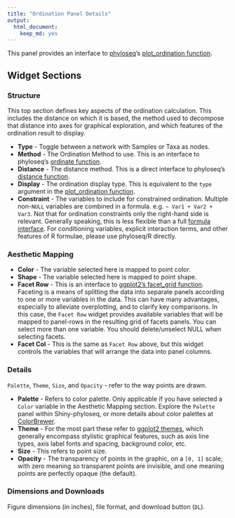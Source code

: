 ```yaml
---
title: "Ordination Panel Details"
output:
  html_document:
    keep_md: yes
---
```


This panel provides an interface to 
[phyloseq](http://joey711.github.io/phyloseq)'s
[plot_ordination function](http://joey711.github.io/phyloseq/plot_ordination-examples.html).

## Widget Sections

### Structure

This top section defines key aspects of 
the ordination calculation.
This includes the distance on which it is based,
the method used to decompose that distance
into axes for graphical exploration,
and which features of the ordination result to display.

- **Type** - Toggle between a network with Samples or Taxa as nodes. 
- **Method** - The Ordination Method to use. This is an interface to
phyloseq's [ordinate function](http://joey711.github.io/phyloseq/ordinate).
- **Distance** - The distance method. This is a direct interface to phyloseq's
[distance function](http://joey711.github.io/phyloseq/distance).
- **Display** - The ordination display type.
This is equivalent to the `type` argument in 
the [plot_ordination function](http://joey711.github.io/phyloseq/plot_ordination-examples.html).
- **Constraint** - The variables to include for constrained ordination.
Multiple non-`NULL` variables are combined in a formula.
e.g. `~ Var1 + Var2 + Var3`.
Not that for ordination constraints only the right-hand side is relevant.
Generally speaking, this is less flexible than a full
[formula interface](http://cran.r-project.org/doc/manuals/r-release/R-intro.html#Formulae-for-statistical-models).
For conditioning variables, explicit interaction terms,
and other features of R formulae, please use phyloseq/R directly.

### Aesthetic Mapping

- **Color** - The variable selected here is mapped to point color.
- **Shape** - The variable selected here is mapped to point shape.
- **Facet Row** - This is an interface to
[ggplot2's facet_grid function](http://docs.ggplot2.org/0.9.3.1/facet_grid.html).
Faceting is a means of splitting the data into separate panels
according to one or more variables in the data.
This can have many advantages, especially to alleviate overplotting,
and to clarify key comparisons.
In this case, the `Facet Row` widget provides available variables
that will be mapped to panel-rows in the resulting grid of facets panels.
You can select more than one variable.
You should delete/unselect NULL when selecting facets.
- **Facet Col** - This is the same as `Facet Row` above,
but this widget controls the variables that will arrange the data
into panel columns.

### Details

`Palette`, `Theme`, `Size`, and `Opacity` - refer to the way points are drawn.

- **Palette** - Refers to color palette.
Only applicable if you have selected a `Color` variable
in the Aesthetic Mapping section.
Explore the `Palette` panel within Shiny-phyloseq,
or more details about color palettes at [ColorBrewer](http://colorbrewer2.org/).
- **Theme** - For the most part these refer to
[ggplot2 themes](http://docs.ggplot2.org/0.9.2.1/theme.html),
which generally encompass stylistic graphical features,
such as axis line types, axis label fonts and spacing, background color, etc.
- **Size** - This refers to point size.
- **Opacity** - The transparency of points in the graphic,
on a `[0, 1]` scale;
with zero meaning so transparent points are invisible,
and one meaning points are perfectly opaque (the default).

### Dimensions and Downloads

Figure dimensions (in inches), file format, and download button (`DL`).


